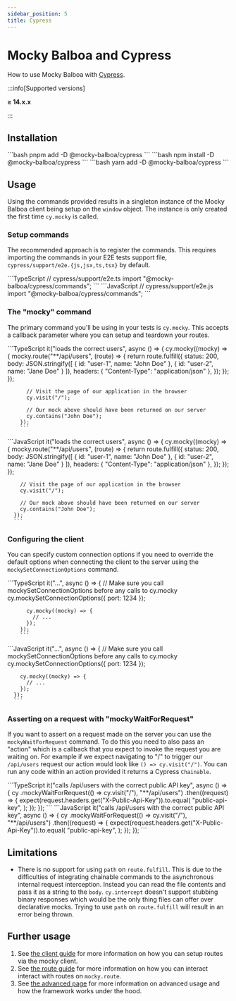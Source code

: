 ```yaml
---
sidebar_position: 5
title: Cypress
---
```


# Mocky Balboa and Cypress

How to use Mocky Balboa with [Cypress](https://www.cypress.io/).

:::info[Supported versions]

__≥ 14.x.x__

:::

## Installation

<Tabs groupId="package-manager">
  <TabItem value="pnpm" label="pnpm" default>
      ```bash
      pnpm add -D @mocky-balboa/cypress
      ```
    </TabItem>
  <TabItem value="npm" label="npm">
    ```bash
    npm install -D @mocky-balboa/cypress
    ```
  </TabItem>
  <TabItem value="yarn" label="yarn">
    ```bash
    yarn add -D @mocky-balboa/cypress
    ```
  </TabItem>
</Tabs>


## Usage

Using the commands provided results in a singleton instance of the Mocky Balboa client being setup on the `window` object. The instance is only created the first time `cy.mocky` is called.

### Setup commands

The recommended approach is to register the commands. This requires importing the commands in your E2E tests support file, `cypress/support/e2e.{js,jsx,ts,tsx}` by default.

<Tabs groupId="javascript-language">
  <TabItem value="typescript" label="TypeScript" default>
        ```TypeScript
        // cypress/support/e2e.ts
        import "@mocky-balboa/cypress/commands";
        ```
  </TabItem>
  <TabItem value="javascript" label="JavaScript">
      ```JavaScript
      // cypress/support/e2e.js
      import "@mocky-balboa/cypress/commands";
      ```
  </TabItem>
</Tabs>

### The "mocky" command

The primary command you'll be using in your tests is `cy.mocky`. This accepts a callback parameter where you can setup and teardown your routes.

<Tabs groupId="javascript-language">
  <TabItem value="typescript" label="TypeScript" default>
        ```TypeScript
        it("loads the correct users", async () => {
          cy.mocky((mocky) => {
            mocky.route("**/api/users", (route) => {
              return route.fulfill({
                status: 200,
                body: JSON.stringify([
                  { id: "user-1", name: "John Doe" },
                  { id: "user-2", name: "Jane Doe" }
                ]),
                headers: { "Content-Type": "application/json" },
              });
            });
          });

          // Visit the page of our application in the browser
          cy.visit("/");

          // Our mock above should have been returned on our server
          cy.contains("John Doe");
        });
        ```
  </TabItem>
  <TabItem value="javascript" label="JavaScript">
      ```JavaScript
      it("loads the correct users", async () => {
        cy.mocky((mocky) => {
          mocky.route("**/api/users", (route) => {
            return route.fulfill({
              status: 200,
              body: JSON.stringify([
                { id: "user-1", name: "John Doe" },
                { id: "user-2", name: "Jane Doe" }
              ]),
              headers: { "Content-Type": "application/json" },
            });
          });
        });

        // Visit the page of our application in the browser
        cy.visit("/");

        // Our mock above should have been returned on our server
        cy.contains("John Doe");
      });
      ```
  </TabItem>
</Tabs>

### Configuring the client

You can specify custom connection options if you need to override the default options when connecting the client to the server using the `mockySetConnectionOptions` command.

<Tabs groupId="javascript-language">
  <TabItem value="typescript" label="TypeScript" default>
        ```TypeScript
        it("...", async () => {
          // Make sure you call mockySetConnectionOptions before any calls to cy.mocky
          cy.mockySetConnectionOptions({ port: 1234 });

          cy.mocky((mocky) => {
            // ...
          });
        });
        ```
  </TabItem>
  <TabItem value="javascript" label="JavaScript">
      ```JavaScript
      it("...", async () => {
        // Make sure you call mockySetConnectionOptions before any calls to cy.mocky
        cy.mockySetConnectionOptions({ port: 1234 });

        cy.mocky((mocky) => {
          // ...
        });
      });
      ```
  </TabItem>
</Tabs>

### Asserting on a request with "mockyWaitForRequest"

If you want to assert on a request made on the server you can use the `mockyWaitForRequest` command. To do this you need to also pass an "action" which is a callback that you expect to invoke the request you are waiting on. For example if we expect navigating to "/" to trigger our `/api/users` request our action would look like `() => cy.visit("/")`. You can run any code within an action provided it returns a Cypress `Chainable`.

<Tabs groupId="javascript-language">
  <TabItem value="typescript" label="TypeScript" default>
        ```TypeScript
        it("calls /api/users with the correct public API key", async () => {
          cy
            .mockyWaitForRequest(() => cy.visit("/"), "**/api/users")
            .then((request) => {
              expect(request.headers.get("X-Public-Api-Key")).to.equal(
                "public-api-key",
              );
            });
        });
        ```
  </TabItem>
  <TabItem value="javascript" label="JavaScript">
      ```JavaScript
      it("calls /api/users with the correct public API key", async () => {
        cy
          .mockyWaitForRequest(() => cy.visit("/"), "**/api/users")
          .then((request) => {
            expect(request.headers.get("X-Public-Api-Key")).to.equal(
              "public-api-key",
            );
          });
      });
      ```
  </TabItem>
</Tabs>

## Limitations

- There is no support for using `path` on `route.fulfill`. This is due to the difficulties of integrating chainable commands to the asynchronous internal request interception. Instead you can read the file contents and pass it as a string to the `body`. `cy.intercept` doesn't support stubbing binary responses which would be the only thing files can offer over declarative mocks. Trying to use `path` on `route.fulfill` will result in an error being thrown.

## Further usage

1. See [the client guide](../client-guide/client) for more information on how you can setup routes via the mocky client.
1. See [the route guide](../client-guide/route) for more information on how you can interact interact with routes on `mocky.route`.
1. See [the advanced page](../advanced) for more information on advanced usage and how the framework works under the hood.
